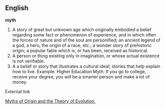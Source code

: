 ==English==

'''myth'''

#A story of great but unknown age which originally embodied a belief regarding some fact or phenomenon of experience, and in which often the forces of nature and of the soul are personified; an ancient legend of a god, a hero, the origin of a race, etc.; a wonder story of prehistoric origin; a popular fable which is, or has been, received as historical.
#A person or thing existing only in imagination, or whose actual existence is not verifiable.
#A a belief or story that illustrates a cultural ideal; stories that help explain how to live. Example: Higher Education Myth: If you go to college, receive your degree, you will be a smarter person and make a lot of money.

External link

[http://www.samizdat.qc.ca/cosmos/origines/myth.htm  Myths of Origin and the Theory of Evolution.]